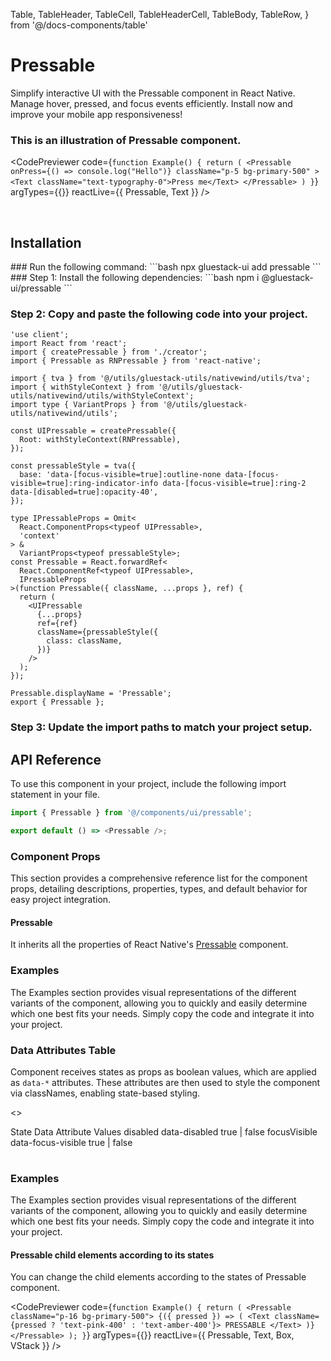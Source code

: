 
  Table,
  TableHeader,
  TableCell,
  TableHeaderCell,
  TableBody,
  TableRow,
} from '@/docs-components/table'

# Pressable

Simplify interactive UI with the Pressable component in React Native. Manage hover, pressed, and focus events efficiently. Install now and improve your mobile app responsiveness!


### This is an illustration of Pressable component.
<CodePreviewer
  code={`function Example() {
  return (
    <Pressable
      onPress={() => console.log("Hello")}
      className="p-5 bg-primary-500"
    >
      <Text className="text-typography-0">Press me</Text>
    </Pressable>
  )
}`}
  argTypes={{}}
  reactLive={{ Pressable, Text }}
/>

<br />

## Installation

<Tabs>
<TabItem label="CLI">
### Run the following command:
  ```bash
  npx gluestack-ui add pressable
  ```
</TabItem>
<TabItem label="Manual">
### Step 1: Install the following dependencies:
```bash
npm i @gluestack-ui/pressable
```

### Step 2: Copy and paste the following code into your project.
```tsx
'use client';
import React from 'react';
import { createPressable } from './creator';
import { Pressable as RNPressable } from 'react-native';

import { tva } from '@/utils/gluestack-utils/nativewind/utils/tva';
import { withStyleContext } from '@/utils/gluestack-utils/nativewind/utils/withStyleContext';
import type { VariantProps } from '@/utils/gluestack-utils/nativewind/utils';

const UIPressable = createPressable({
  Root: withStyleContext(RNPressable),
});

const pressableStyle = tva({
  base: 'data-[focus-visible=true]:outline-none data-[focus-visible=true]:ring-indicator-info data-[focus-visible=true]:ring-2 data-[disabled=true]:opacity-40',
});

type IPressableProps = Omit<
  React.ComponentProps<typeof UIPressable>,
  'context'
> &
  VariantProps<typeof pressableStyle>;
const Pressable = React.forwardRef<
  React.ComponentRef<typeof UIPressable>,
  IPressableProps
>(function Pressable({ className, ...props }, ref) {
  return (
    <UIPressable
      {...props}
      ref={ref}
      className={pressableStyle({
        class: className,
      })}
    />
  );
});

Pressable.displayName = 'Pressable';
export { Pressable }; 
```

### Step 3: Update the import paths to match your project setup.
</TabItem>
</Tabs>

## API Reference

To use this component in your project, include the following import statement in your file.

```ts
import { Pressable } from '@/components/ui/pressable';
```

```ts
export default () => <Pressable />;
```

### Component Props

This section provides a comprehensive reference list for the component props, detailing descriptions, properties, types, and default behavior for easy project integration.

#### Pressable

It inherits all the properties of React Native's [Pressable](https://reactnative.dev/docs/pressable) component.

### Examples

The Examples section provides visual representations of the different variants of the component, allowing you to quickly and easily determine which one best fits your needs. Simply copy the code and integrate it into your project.

### Data Attributes Table

Component receives states as props as boolean values, which are applied as ```data-*``` attributes. These attributes are then used to style the component via classNames, enabling state-based styling.

<>
  <Table>
    <TableHeader>
      <TableRow>
        <TableHeaderCell>State</TableHeaderCell>
        <TableHeaderCell>Data Attribute</TableHeaderCell>
        <TableHeaderCell>Values</TableHeaderCell>
      </TableRow>
    </TableHeader>
    <TableBody>
      <TableRow>
        <TableCell>
          <InlineCode>disabled</InlineCode>
        </TableCell>
        <TableCell>data-disabled</TableCell>
        <TableCell>
          <InlineCode>true | false</InlineCode>
        </TableCell>
      </TableRow>
      <TableRow>
        <TableCell>
          <InlineCode>focusVisible</InlineCode>
        </TableCell>
        <TableCell>data-focus-visible</TableCell>
        <TableCell>
          <InlineCode>true | false</InlineCode>
        </TableCell>
      </TableRow>
    </TableBody>
  </Table>
</>

### Examples

The Examples section provides visual representations of the different variants of the component, allowing you to quickly and easily determine which one best fits your needs. Simply copy the code and integrate it into your project.


#### Pressable child elements according to its states

You can change the child elements according to the states of Pressable component.

<CodePreviewer
  code={`function Example() {
  return (
    <Pressable className="p-16 bg-primary-500">
      {({ pressed }) => (
        <Text className={pressed ? 'text-pink-400' : 'text-amber-400'}>
          PRESSABLE
        </Text>
      )}
    </Pressable>
  );
}`}
  argTypes={{}}
  reactLive={{ Pressable, Text, Box, VStack }}
/>
